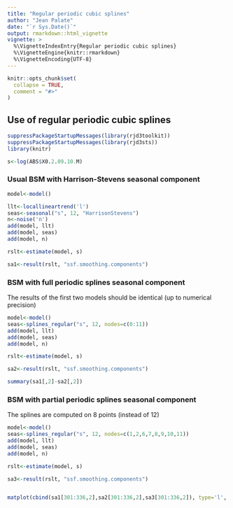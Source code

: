 ```yaml
---
title: "Regular periodic cubic splines"
author: "Jean Palate"
date: "`r Sys.Date()`"
output: rmarkdown::html_vignette
vignette: >
  %\VignetteIndexEntry{Regular periodic cubic splines}
  %\VignetteEngine{knitr::rmarkdown}
  %\VignetteEncoding{UTF-8}
---
```


```r
knitr::opts_chunk$set(
  collapse = TRUE,
  comment = "#>"
)
```

## Use of regular periodic cubic splines

```r

suppressPackageStartupMessages(library(rjd3toolkit))
suppressPackageStartupMessages(library(rjd3sts))
library(knitr)
```

```r
s<-log(ABS$X0.2.09.10.M)
```

### Usual BSM with Harrison-Stevens seasonal component

```r
model<-model()

llt<-locallineartrend('l')
seas<-seasonal("s", 12, "HarrisonStevens")
n<-noise('n')
add(model, llt)
add(model, seas)
add(model, n)

rslt<-estimate(model, s)

sa1<-result(rslt, "ssf.smoothing.components")
```
###  BSM with full periodic splines seasonal component

The results of the first two models should be identical (up to numerical precision)


```r
model<-model()
seas<-splines_regular("s", 12, nodes=c(0:11))
add(model, llt)
add(model, seas)
add(model, n)

rslt<-estimate(model, s)

sa2<-result(rslt, "ssf.smoothing.components")

summary(sa1[,2]-sa2[,2])
```

###  BSM with partial periodic splines seasonal component

The splines are computed on 8 points (instead of 12)
```r
model<-model()
seas<-splines_regular("s", 12, nodes=c(1,2,6,7,8,9,10,11))
add(model, llt)
add(model, seas)
add(model, n)

rslt<-estimate(model, s)

sa3<-result(rslt, "ssf.smoothing.components")


matplot(cbind(sa1[301:336,2],sa2[301:336,2],sa3[301:336,2]), type='l', ylab="Seasonal")
```

